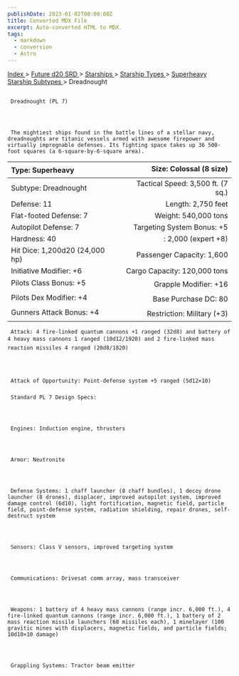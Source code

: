```yaml
---
publishDate: 2023-01-02T00:00:00Z
title: Converted MDX File
excerpt: Auto-converted HTML to MDX.
tags:
  - markdown
  - conversion
  - Astro
---
```







[
      Index
     ](-index)
     >
     [
      Future d20 SRD
     ](future-d20-srd-index)
     >
     [
      Starships
     ](future-d20-srd-starships-index)
     >
     [
      Starship Types
     ](future-d20-srd-starships-starship-types-index)
     >
     [
      Superheavy Starship Subtypes
     ](future-d20-srd-starships-starship-types-superheavy-starship-subtypes-index)
     > Dreadnought
    





## 
     Dreadnought (PL 7)
    



     The mightiest ships found in the battle lines of a stellar navy, dreadnoughts are titanic vessels armed with awesome firepower and virtually impregnable defenses. Its fighting space takes up 36 500-foot squares (a 6-square-by-6-square area).
    


| Type: Superheavy | Size: Colossal (8 size) |
| :------------------ | --------------------------: |
| Subtype: Dreadnought | Tactical Speed: 3,500 ft. (7 sq.) |
| Defense: 11 | Length: 2,750 feet |
| Flat-footed Defense: 7 | Weight: 540,000 tons |
| Autopilot Defense: 7 | Targeting System Bonus: +5 |
| Hardness: 40 | : 2,000 (expert +8) |
| Hit Dice: 1,200d20 (24,000 hp) | Passenger Capacity: 1,600 |
| Initiative Modifier: +6 | Cargo Capacity: 120,000 tons |
| Pilots Class Bonus: +5 | Grapple Modifier: +16 |
| Pilots Dex Modifier: +4 | Base Purchase DC: 80 |
| Gunners Attack Bonus: +4 | Restriction: Military (+3) |




     Attack: 4 fire-linked quantum cannons +1 ranged (32d8) and battery of 4 heavy mass cannons 1 ranged (10d12/1920) and 2 fire-linked mass reaction missiles 4 ranged (20d8/1820)
    



     Attack of Opportunity: Point-defense system +5 ranged (5d12×10)
    


### 
     Standard PL 7 Design Specs:
    



     Engines: Induction engine, thrusters
    



     Armor: Neutronite
    



     Defense Systems: 1 chaff launcher (8 chaff bundles), 1 decoy drone launcher (8 drones), displacer, improved autopilot system, improved damage control (6d10), light fortification, magnetic field, particle field, point-defense system, radiation shielding, repair drones, self-destruct system
    



     Sensors: Class V sensors, improved targeting system
    



     Communications: Drivesat comm array, mass transceiver
    



     Weapons: 1 battery of 4 heavy mass cannons (range incr. 6,000 ft.), 4 fire-linked quantum cannons (range incr. 6,000 ft.), 1 battery of 2 mass reaction missile launchers (60 missiles each), 1 minelayer (100 gravitic mines with displacers, magnetic fields, and particle fields; 10d10×10 damage)
    



     Grappling Systems: Tractor beam emitter
    




